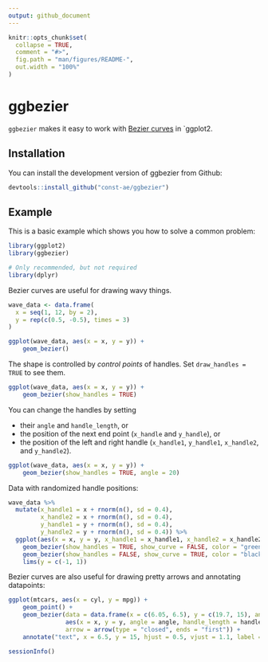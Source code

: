 ```yaml
---
output: github_document
---
```


<!-- README.md is generated from README.Rmd. Please edit that file -->

```r
knitr::opts_chunk$set(
  collapse = TRUE,
  comment = "#>",
  fig.path = "man/figures/README-",
  out.width = "100%"
)
```

# ggbezier

<!-- badges: start -->
<!-- badges: end -->

`ggbezier` makes it easy to work with [Bezier curves](https://en.wikipedia.org/wiki/B%C3%A9zier_curve) in `ggplot2.

## Installation

You can install the development version of ggbezier from Github:

``` r
devtools::install_github("const-ae/ggbezier")
```

## Example

This is a basic example which shows you how to solve a common problem:

```r
library(ggplot2)
library(ggbezier)

# Only recommended, but not required
library(dplyr)
```


Bezier curves are useful for drawing wavy things.

```r
wave_data <- data.frame(
  x = seq(1, 12, by = 2),
  y = rep(c(0.5, -0.5), times = 3)
)

ggplot(wave_data, aes(x = x, y = y)) +
    geom_bezier()
```

The shape is controlled by _control points_ of handles. Set `draw_handles = TRUE` to see them.

```r
ggplot(wave_data, aes(x = x, y = y)) +
    geom_bezier(show_handles = TRUE)
```

You can change the handles by setting

* their `angle` and `handle_length`, or
* the position of the next end point (`x_handle` and `y_handle`), or
* the position of the left and right handle (`x_handle1`, `y_handle1`, `x_handle2`, and `y_handle2`).

```r
ggplot(wave_data, aes(x = x, y = y)) +
    geom_bezier(show_handles = TRUE, angle = 20)
```

Data with randomized handle positions:

```r
wave_data %>%
  mutate(x_handle1 = x + rnorm(n(), sd = 0.4),
         x_handle2 = x + rnorm(n(), sd = 0.4),
         y_handle1 = y + rnorm(n(), sd = 0.4),
         y_handle2 = y + rnorm(n(), sd = 0.4)) %>%
  ggplot(aes(x = x, y = y, x_handle1 = x_handle1, x_handle2 = x_handle2, y_handle1 = y_handle1, y_handle2 = y_handle2)) +
    geom_bezier(show_handles = TRUE, show_curve = FALSE, color = "green") +
    geom_bezier(show_handles = FALSE, show_curve = TRUE, color = "black") +
    lims(y = c(-1, 1))
```


Bezier curves are also useful for drawing pretty arrows and annotating datapoints:

```r
ggplot(mtcars, aes(x = cyl, y = mpg)) +
    geom_point() +
    geom_bezier(data = data.frame(x = c(6.05, 6.5), y = c(19.7, 15), angle = c(0, -90), handle_length = c(0.4, 5)),
                aes(x = x, y = y, angle = angle, handle_length = handle_length),
                arrow = arrow(type = "closed", ends = "first")) +
    annotate("text", x = 6.5, y = 15, hjust = 0.5, vjust = 1.1, label = "Ferrari Dino")
```



```r
sessionInfo()
```



